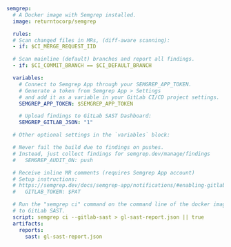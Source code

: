 ```yaml
semgrep:
  # A Docker image with Semgrep installed.
  image: returntocorp/semgrep

  rules:
  # Scan changed files in MRs, (diff-aware scanning):
  - if: $CI_MERGE_REQUEST_IID

  # Scan mainline (default) branches and report all findings.
  - if: $CI_COMMIT_BRANCH == $CI_DEFAULT_BRANCH

  variables:
    # Connect to Semgrep App through your SEMGREP_APP_TOKEN.
    # Generate a token from Semgrep App > Settings
    # and add it as a variable in your GitLab CI/CD project settings.
    SEMGREP_APP_TOKEN: $SEMGREP_APP_TOKEN

    # Upload findings to GitLab SAST Dashboard:
    SEMGREP_GITLAB_JSON: "1"

  # Other optional settings in the `variables` block:

  # Never fail the build due to findings on pushes.
  # Instead, just collect findings for semgrep.dev/manage/findings
  #   SEMGREP_AUDIT_ON: push

  # Receive inline MR comments (requires Semgrep App account)
  # Setup instructions: 
  # https://semgrep.dev/docs/semgrep-app/notifications/#enabling-gitlab-merge-request-comments
  #   GITLAB_TOKEN: $PAT

  # Run the "semgrep ci" command on the command line of the docker image and send findings
  # to GitLab SAST.
  script: semgrep ci --gitlab-sast > gl-sast-report.json || true
  artifacts:
    reports:
      sast: gl-sast-report.json

```
